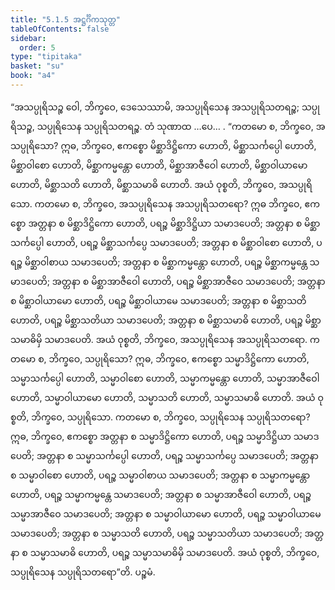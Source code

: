 ```yaml
---
title: "5.1.5 အဋ္ဌင်္ဂိကသုတ္တ"
tableOfContents: false
sidebar:
  order: 5
type: "tipitaka"
basket: "su"
book: "a4"
---
```



<DynamicBreadcrumb />

<Division number="205" book="a4" e="ch" v="15" p="543">

<Paragraph number="1334" book="a4">
“အသပ္ပုရိသဉ္စ ဝေါ, ဘိက္ခဝေ, ဒေသေဿာမိ, အသပ္ပုရိသေန အသပ္ပုရိသတရဉ္စ; သပ္ပုရိသဉ္စ, သပ္ပုရိသေန သပ္ပုရိသတရဉ္စ. တံ သုဏာထ …ပေ… .
</Paragraph>

<Paragraph number="1335" book="a4">
“ကတမော စ, ဘိက္ခဝေ, အသပ္ပုရိသော? ဣဓ, ဘိက္ခဝေ, ဧကစ္စော မိစ္ဆာဒိဋ္ဌိကော ဟောတိ, မိစ္ဆာသင်္ကပ္ပေါ ဟောတိ, မိစ္ဆာဝါစော ဟောတိ, မိစ္ဆာကမ္မန္တော ဟောတိ, မိစ္ဆာအာဇီဝေါ ဟောတိ, မိစ္ဆာဝါယာမော ဟောတိ, မိစ္ဆာသတိ ဟောတိ, မိစ္ဆာသမာဓိ ဟောတိ. အယံ ဝုစ္စတိ, ဘိက္ခဝေ, အသပ္ပုရိသော.
</Paragraph>

<Paragraph number="1336" book="a4">
ကတမော စ, ဘိက္ခဝေ, အသပ္ပုရိသေန အသပ္ပုရိသတရော? ဣဓ ဘိက္ခဝေ, ဧကစ္စော အတ္တနာ စ မိစ္ဆာဒိဋ္ဌိကော ဟောတိ, ပရဉ္စ မိစ္ဆာဒိဋ္ဌိယာ သမာဒပေတိ; အတ္တနာ စ မိစ္ဆာသင်္ကပ္ပေါ ဟောတိ, ပရဉ္စ မိစ္ဆာသင်္ကပ္ပေ သမာဒပေတိ; အတ္တနာ စ မိစ္ဆာဝါစော ဟောတိ, ပရဉ္စ မိစ္ဆာဝါစာယ သမာဒပေတိ; အတ္တနာ စ မိစ္ဆာကမ္မန္တော ဟောတိ, ပရဉ္စ မိစ္ဆာကမ္မန္တေ သမာဒပေတိ; အတ္တနာ စ မိစ္ဆာအာဇီဝေါ ဟောတိ, ပရဉ္စ မိစ္ဆာအာဇီဝေ သမာဒပေတိ; အတ္တနာ စ မိစ္ဆာဝါယာမော ဟောတိ, ပရဉ္စ မိစ္ဆာဝါယာမေ သမာဒပေတိ; အတ္တနာ စ မိစ္ဆာသတိ ဟောတိ, ပရဉ္စ မိစ္ဆာသတိယာ သမာဒပေတိ; အတ္တနာ စ မိစ္ဆာသမာဓိ ဟောတိ, ပရဉ္စ မိစ္ဆာသမာဓိမှိ သမာဒပေတိ. အယံ ဝုစ္စတိ, ဘိက္ခဝေ, အသပ္ပုရိသေန အသပ္ပုရိသတရော.
</Paragraph>

<Paragraph number="1337" book="a4">
ကတမော စ, ဘိက္ခဝေ, သပ္ပုရိသော? ဣဓ, ဘိက္ခဝေ, ဧကစ္စော သမ္မာဒိဋ္ဌိကော ဟောတိ, သမ္မာသင်္ကပ္ပေါ ဟောတိ, သမ္မာဝါစော ဟောတိ, သမ္မာကမ္မန္တော ဟောတိ, သမ္မာအာဇီဝေါ ဟောတိ, သမ္မာဝါယာမော ဟောတိ, သမ္မာသတိ ဟောတိ, သမ္မာသမာဓိ ဟောတိ. အယံ ဝုစ္စတိ, ဘိက္ခဝေ, သပ္ပုရိသော.
</Paragraph>

<Paragraph number="1338" book="a4">
ကတမော စ, ဘိက္ခဝေ, သပ္ပုရိသေန သပ္ပုရိသတရော? ဣဓ, ဘိက္ခဝေ, ဧကစ္စော အတ္တနာ စ သမ္မာဒိဋ္ဌိကော ဟောတိ, ပရဉ္စ သမ္မာဒိဋ္ဌိယာ သမာဒပေတိ; အတ္တနာ စ သမ္မာသင်္ကပ္ပေါ ဟောတိ, ပရဉ္စ သမ္မာသင်္ကပ္ပေ သမာဒပေတိ; အတ္တနာ စ သမ္မာဝါစော ဟောတိ, ပရဉ္စ သမ္မာဝါစာယ သမာဒပေတိ; အတ္တနာ စ သမ္မာကမ္မန္တော ဟောတိ, ပရဉ္စ သမ္မာကမ္မန္တေ သမာဒပေတိ; အတ္တနာ စ သမ္မာအာဇီဝေါ ဟောတိ, ပရဉ္စ သမ္မာအာဇီဝေ သမာဒပေတိ; အတ္တနာ စ သမ္မာဝါယာမော ဟောတိ, ပရဉ္စ သမ္မာဝါယာမေ သမာဒပေတိ; အတ္တနာ စ သမ္မာသတိ ဟောတိ, ပရဉ္စ သမ္မာသတိယာ သမာဒပေတိ; အတ္တနာ စ သမ္မာသမာဓိ ဟောတိ, ပရဉ္စ သမ္မာသမာဓိမှိ သမာဒပေတိ. အယံ ဝုစ္စတိ, ဘိက္ခဝေ, သပ္ပုရိသေန သပ္ပုရိသတရော”တိ.

</Paragraph>
</Division>

<Paragraph number="1339" type="center" book="a4">
ပဉ္စမံ.
</Paragraph>